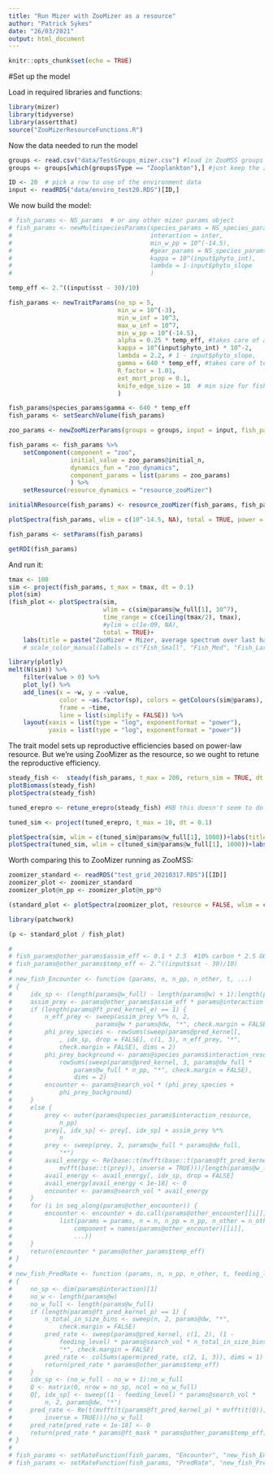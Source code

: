 ```yaml
---
title: "Run Mizer with ZooMizer as a resource"
author: "Patrick Sykes"
date: "26/03/2021"
output: html_document
---
```


```r
knitr::opts_chunk$set(echo = TRUE)
```

#Set up the model

Load in required libraries and functions:

```r

library(mizer)
library(tidyverse)
library(assertthat)
source("ZooMizerResourceFunctions.R")
```

Now the data needed to run the model
```r

groups <- read.csv("data/TestGroups_mizer.csv") #load in ZooMSS groups
groups <- groups[which(groups$Type == "Zooplankton"),] #just keep the zooplankton

ID <- 20  # pick a row to use of the environment data
input <- readRDS("data/enviro_test20.RDS")[ID,]

```

We now build the model:

```r

# fish_params <- NS_params  # or any other mizer params object
# fish_params <- newMultispeciesParams(species_params = NS_species_params,
#                                      interaction = inter,
#                                      min_w_pp = 10^(-14.5),
#                                      #gear_params = NS_species_params_gears
#                                      kappa = 10^(input$phyto_int),
#                                      lambda = 1-input$phyto_slope
#                                      )

temp_eff <- 2.^((input$sst - 30)/10)

fish_params <- newTraitParams(no_sp = 5,
                              min_w = 10^(-3),
                              min_w_inf = 10^3,
                              max_w_inf = 10^7,
                              min_w_pp = 10^(-14.5),
                              alpha = 0.25 * temp_eff, #takes care of assimilation efficiency & temp effect on Encounter
                              kappa = 10^(input$phyto_int) * 10^-2,
                              lambda = 2.2, # 1 - input$phyto_slope,
                              gamma = 640 * temp_eff, #takes care of temp effect on PredRate
                              R_factor = 1.01,
                              ext_mort_prop = 0.1,
                              knife_edge_size = 10  # min size for fishing
                              )

fish_params@species_params$gamma <- 640 * temp_eff
fish_params <- setSearchVolume(fish_params)

zoo_params <- newZooMizerParams(groups = groups, input = input, fish_params = fish_params)

fish_params <- fish_params %>%
    setComponent(component = "zoo",
                 initial_value = zoo_params@initial_n,
                 dynamics_fun = "zoo_dynamics",
                 component_params = list(params = zoo_params)
                 ) %>%
    setResource(resource_dynamics = "resource_zooMizer")

initialNResource(fish_params) <- resource_zooMizer(fish_params, fish_params@initial_n_other)

plotSpectra(fish_params, wlim = c(10^-14.5, NA), total = TRUE, power = 2)

fish_params <- setParams(fish_params)

getRDI(fish_params)

```


And run it:

```r
tmax <- 100
sim <- project(fish_params, t_max = tmax, dt = 0.1)
plot(sim)
(fish_plot <- plotSpectra(sim,
                          wlim = c(sim@params@w_full[1], 10^7),
                          time_range = c(ceiling(tmax/2), tmax),
                          #ylim = c(1e-09, NA),
                          total = TRUE)+
    labs(title = paste("ZooMizer + Mizer, average spectrum over last half of", tmax, "year run")) )#+
    # scale_color_manual(labels = c("Fish_Small", "Fish_Med", "Fish_Large", "Resource","Total"), values = sim@params@linecolour)

```

```r
library(plotly)
melt(N(sim)) %>% 
    filter(value > 0) %>%
    plot_ly() %>% 
    add_lines(x = ~w, y = ~value, 
              color = ~as.factor(sp), colors = getColours(sim@params),
              frame = ~time,
              line = list(simplify = FALSE)) %>% 
    layout(xaxis = list(type = "log", exponentformat = "power"),
           yaxis = list(type = "log", exponentformat = "power"))

```

The trait model sets up reproductive efficiencies based on power-law resource. But we're using ZooMizer as the resource, so we ought to retune the reproductive efficiency.

```r

steady_fish <-  steady(fish_params, t_max = 200, return_sim = TRUE, dt = 0.1, t_per = 1.5)
plotBiomass(steady_fish)
plotSpectra(steady_fish)

tuned_erepro <- retune_erepro(steady_fish) #NB this doesn't seem to do anything for the trait-based model

tuned_sim <- project(tuned_erepro, t_max = 10, dt = 0.1)

```

```r
plotSpectra(sim, wlim = c(tuned_sim@params@w_full[1], 1000))+labs(title = "Untuned model")
plotSpectra(tuned_sim, wlim = c(tuned_sim@params@w_full[1], 1000))+labs(title="tuned model")

```

Worth comparing this to ZooMizer running as ZooMSS:

```r

zoomizer_standard <- readRDS("test_grid_20210317.RDS")[[ID]]
zoomizer_plot <- zoomizer_standard
zoomizer_plot@n_pp <- zoomizer_plot@n_pp*0

(standard_plot <- plotSpectra(zoomizer_plot, resource = FALSE, wlim = c(sim@params@w_full[1], 10^7), time_range = c(ceiling(tmax/2), tmax), total = TRUE, ylim = c(1e-09, 1e+09))+labs(title = paste("'Standard' ZooMizer, average spectrum over last half of", tmax, "year run")))

library(patchwork)

(p <- standard_plot / fish_plot)

```


```r


# 
# fish_params@other_params$assim_eff <- 0.1 * 2.5  #10% carbon * 2.5 GGE scaling factor
# fish_params@other_params$temp_eff <- 2.^((input$sst - 30)/10)
# 
# new_fish_Encounter <- function (params, n, n_pp, n_other, t, ...) 
# {
#     idx_sp <- (length(params@w_full) - length(params@w) + 1):length(params@w_full)
#     assim_prey <- params@other_params$assim_eff * params@interaction
#     if (length(params@ft_pred_kernel_e) == 1) {
#         n_eff_prey <- sweep(assim_prey %*% n, 2,
#                       params@w * params@dw, "*", check.margin = FALSE)
#         phi_prey_species <- rowSums(sweep(params@pred_kernel[, 
#             , idx_sp, drop = FALSE], c(1, 3), n_eff_prey, "*", 
#             check.margin = FALSE), dims = 2)
#         phi_prey_background <- params@species_params$interaction_resource * 
#             rowSums(sweep(params@pred_kernel, 3, params@dw_full * 
#                 params@w_full * n_pp, "*", check.margin = FALSE), 
#                 dims = 2)
#         encounter <- params@search_vol * (phi_prey_species + 
#             phi_prey_background)
#     }
#     else {
#         prey <- outer(params@species_params$interaction_resource, 
#             n_pp)
#         prey[, idx_sp] <- prey[, idx_sp] + assim_prey %*% 
#             n
#         prey <- sweep(prey, 2, params@w_full * params@dw_full, 
#             "*")
#         avail_energy <- Re(base::t(mvfft(base::t(params@ft_pred_kernel_e) * 
#             mvfft(base::t(prey)), inverse = TRUE)))/length(params@w_full)
#         avail_energy <- avail_energy[, idx_sp, drop = FALSE]
#         avail_energy[avail_energy < 1e-18] <- 0
#         encounter <- params@search_vol * avail_energy
#     }
#     for (i in seq_along(params@other_encounter)) {
#         encounter <- encounter + do.call(params@other_encounter[[i]], 
#             list(params = params, n = n, n_pp = n_pp, n_other = n_other, 
#                 component = names(params@other_encounter)[[i]], 
#                 ...))
#     }
#     return(encounter * params@other_params$temp_eff)
# }
# 
# new_fish_PredRate <- function (params, n, n_pp, n_other, t, feeding_level, ...) 
# {
#     no_sp <- dim(params@interaction)[1]
#     no_w <- length(params@w)
#     no_w_full <- length(params@w_full)
#     if (length(params@ft_pred_kernel_p) == 1) {
#         n_total_in_size_bins <- sweep(n, 2, params@dw, "*", 
#             check.margin = FALSE)
#         pred_rate <- sweep(params@pred_kernel, c(1, 2), (1 - 
#             feeding_level) * params@search_vol * n_total_in_size_bins, 
#             "*", check.margin = FALSE)
#         pred_rate <- colSums(aperm(pred_rate, c(2, 1, 3)), dims = 1)
#         return(pred_rate * params@other_params$temp_eff)
#     }
#     idx_sp <- (no_w_full - no_w + 1):no_w_full
#     Q <- matrix(0, nrow = no_sp, ncol = no_w_full)
#     Q[, idx_sp] <- sweep((1 - feeding_level) * params@search_vol * 
#         n, 2, params@dw, "*")
#     pred_rate <- Re(t(mvfft(t(params@ft_pred_kernel_p) * mvfft(t(Q)), 
#         inverse = TRUE)))/no_w_full
#     pred_rate[pred_rate < 1e-18] <- 0
#     return(pred_rate * params@ft_mask * params@other_params$temp_eff)
# }
# 
# fish_params <- setRateFunction(fish_params, "Encounter", "new_fish_Encounter")
# fish_params <- setRateFunction(fish_params, "PredRate", "new_fish_PredRate")

```
